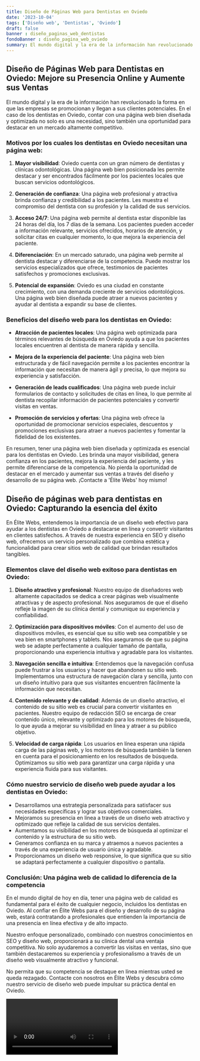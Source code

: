 ```yaml
---
title: Diseño de Páginas Web para Dentistas en Oviedo
date: '2023-10-04'
tags: ['Diseño web', 'Dentistas', 'Oviedo']
draft: false
banner : diseño_paginas_web_dentistas
fondoBanner : diseño_pagina_web_oviedo
summary: El mundo digital y la era de la información han revolucionado la forma en que las empresas se promocionan y llegan a sus clientes potenciales. En el caso de los dentistas en Oviedo, contar con una página web bien diseñada y optimizada no solo es una necesidad, sino también una oportunidad para destacar en un mercado altamente competitivo.
---
```


## Diseño de Páginas Web para Dentistas en Oviedo: Mejore su Presencia Online y Aumente sus Ventas

El mundo digital y la era de la información han revolucionado la forma en que las empresas se promocionan y llegan a sus clientes potenciales. En el caso de los dentistas en Oviedo, contar con una página web bien diseñada y optimizada no solo es una necesidad, sino también una oportunidad para destacar en un mercado altamente competitivo.

### Motivos por los cuales los dentistas en Oviedo necesitan una página web:

1. **Mayor visibilidad**: Oviedo cuenta con un gran número de dentistas y clínicas odontológicas. Una página web bien posicionada les permite destacar y ser encontrados fácilmente por los pacientes locales que buscan servicios odontológicos.

2. **Generación de confianza**: Una página web profesional y atractiva brinda confianza y credibilidad a los pacientes. Les muestra el compromiso del dentista con su profesión y la calidad de sus servicios.

3. **Acceso 24/7**: Una página web permite al dentista estar disponible las 24 horas del día, los 7 días de la semana. Los pacientes pueden acceder a información relevante, servicios ofrecidos, horarios de atención, y solicitar citas en cualquier momento, lo que mejora la experiencia del paciente.

4. **Diferenciación**: En un mercado saturado, una página web permite al dentista destacar y diferenciarse de la competencia. Puede mostrar los servicios especializados que ofrece, testimonios de pacientes satisfechos y promociones exclusivas.

5. **Potencial de expansión**: Oviedo es una ciudad en constante crecimiento, con una demanda creciente de servicios odontológicos. Una página web bien diseñada puede atraer a nuevos pacientes y ayudar al dentista a expandir su base de clientes.

### Beneficios del diseño web para los dentistas en Oviedo:

- **Atracción de pacientes locales**: Una página web optimizada para términos relevantes de búsqueda en Oviedo ayuda a que los pacientes locales encuentren al dentista de manera rápida y sencilla.

- **Mejora de la experiencia del paciente**: Una página web bien estructurada y de fácil navegación permite a los pacientes encontrar la información que necesitan de manera ágil y precisa, lo que mejora su experiencia y satisfacción.

- **Generación de leads cualificados**: Una página web puede incluir formularios de contacto y solicitudes de citas en línea, lo que permite al dentista recopilar información de pacientes potenciales y convertir visitas en ventas.

- **Promoción de servicios y ofertas**: Una página web ofrece la oportunidad de promocionar servicios especiales, descuentos y promociones exclusivas para atraer a nuevos pacientes y fomentar la fidelidad de los existentes.

En resumen, tener una página web bien diseñada y optimizada es esencial para los dentistas en Oviedo. Les brinda una mayor visibilidad, genera confianza en los pacientes, mejora la experiencia del paciente, y les permite diferenciarse de la competencia. No pierda la oportunidad de destacar en el mercado y aumentar sus ventas a través del diseño y desarrollo de su página web. ¡Contacte a 'Élite Webs' hoy mismo!

<GifSeo />

<Cta />

## Diseño de páginas web para dentistas en Oviedo: Capturando la esencia del éxito

En Élite Webs, entendemos la importancia de un diseño web efectivo para ayudar a los dentistas en Oviedo a destacarse en línea y convertir visitantes en clientes satisfechos. A través de nuestra experiencia en SEO y diseño web, ofrecemos un servicio personalizado que combina estética y funcionalidad para crear sitios web de calidad que brindan resultados tangibles.

### Elementos clave del diseño web exitoso para dentistas en Oviedo:

1. **Diseño atractivo y profesional**: Nuestro equipo de diseñadores web altamente capacitados se dedica a crear páginas web visualmente atractivas y de aspecto profesional. Nos aseguramos de que el diseño refleje la imagen de su clínica dental y comunique su experiencia y confiabilidad.

2. **Optimización para dispositivos móviles**: Con el aumento del uso de dispositivos móviles, es esencial que su sitio web sea compatible y se vea bien en smartphones y tablets. Nos aseguramos de que su página web se adapte perfectamente a cualquier tamaño de pantalla, proporcionando una experiencia intuitiva y agradable para los visitantes.

3. **Navegación sencilla e intuitiva**: Entendemos que la navegación confusa puede frustrar a los usuarios y hacer que abandonen su sitio web. Implementamos una estructura de navegación clara y sencilla, junto con un diseño intuitivo para que sus visitantes encuentren fácilmente la información que necesitan.

4. **Contenido relevante y de calidad**: Además de un diseño atractivo, el contenido de su sitio web es crucial para convertir visitantes en pacientes. Nuestro equipo de redacción SEO se encarga de crear contenido único, relevante y optimizado para los motores de búsqueda, lo que ayuda a mejorar su visibilidad en línea y atraer a su público objetivo.

5. **Velocidad de carga rápida**: Los usuarios en línea esperan una rápida carga de las páginas web, y los motores de búsqueda también la tienen en cuenta para el posicionamiento en los resultados de búsqueda. Optimizamos su sitio web para garantizar una carga rápida y una experiencia fluida para sus visitantes.

### Cómo nuestro servicio de diseño web puede ayudar a los dentistas en Oviedo:

- Desarrollamos una estrategia personalizada para satisfacer sus necesidades específicas y lograr sus objetivos comerciales.
- Mejoramos su presencia en línea a través de un diseño web atractivo y optimizado que refleje la calidad de sus servicios dentales.
- Aumentamos su visibilidad en los motores de búsqueda al optimizar el contenido y la estructura de su sitio web.
- Generamos confianza en su marca y atraemos a nuevos pacientes a través de una experiencia de usuario única y agradable.
- Proporcionamos un diseño web responsive, lo que significa que su sitio se adaptará perfectamente a cualquier dispositivo o pantalla.

### Conclusión: Una página web de calidad lo diferencia de la competencia

En el mundo digital de hoy en día, tener una página web de calidad es fundamental para el éxito de cualquier negocio, incluidos los dentistas en Oviedo. Al confiar en Élite Webs para el diseño y desarrollo de su página web, estará contratando a profesionales que entienden la importancia de una presencia en línea efectiva y de alto impacto.

Nuestro enfoque personalizado, combinado con nuestros conocimientos en SEO y diseño web, proporcionará a su clínica dental una ventaja competitiva. No solo ayudaremos a convertir las visitas en ventas, sino que también destacaremos su experiencia y profesionalismo a través de un diseño web visualmente atractivo y funcional.

No permita que su competencia se destaque en línea mientras usted se queda rezagado. Contacte con nosotros en Élite Webs y descubra cómo nuestro servicio de diseño web puede impulsar su práctica dental en Oviedo.

<Video />

<CtaBot job='Dentistas' city='Oviedo'/>

<Gmaps query='Oviedo+españa+maps' />
